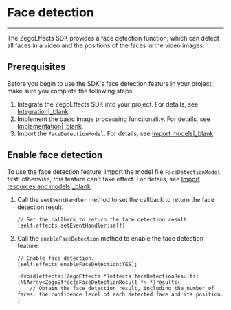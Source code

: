 # Face detection

---

The ZegoEffects SDK provides a face detection function, which can detect all faces in a video and the positions of the faces in the video images.

## Prerequisites

Before you begin to use the SDK's face detection feature in your project, make sure you complete the following steps:

1. Integrate the ZegoEffects SDK into your project. For details, see [Integration\|_blank](#9909).
2. Implement the basic image processing functionality. For details, see [Implementation\|_blank](#9915).
3. Import the `FaceDetectionModel`. For details, see [Import models\|_blank](9919#2).

## Enable face detection

<Warning title="Warning">

To use the face detection feature, import the model file `FaceDetectionModel` first; otherwise, this feature can't take effect. For details, see [Import resources and models\|_blank](!Quick_Starts/Import_Resources).
</Warning>


1. Call the `setEventHandler` method to set the callback to return the face detection result.

    ```objc
    // Set the callback to return the face detection result.
    [self.effects setEventHandler:self]
    ```

2. Call the `enableFaceDetection` method to enable the face detection feature.

    ```objc
    // Enable face detection.
    [self.effects enableFaceDetection:YES];
    
    -(void)effects:(ZegoEffects *)effects faceDetectionResults:(NSArray<ZegoEffectsFaceDetectionResult *> *)results{
        // Obtain the face detection result, including the number of faces, the confidence level of each detected face and its position.
    }
    ```

